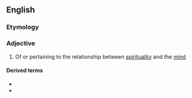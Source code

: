 ==English==
===Etymology===
{{prefix|en|psycho|spiritual}}
===Adjective===
{{en-adj|-}}

# Of or pertaining to the relationship between [[spirituality]] and the [[mind]]

====Derived terms====
* {{l|en|biopsychospiritual}}
* {{l|en|psychospiritually}}